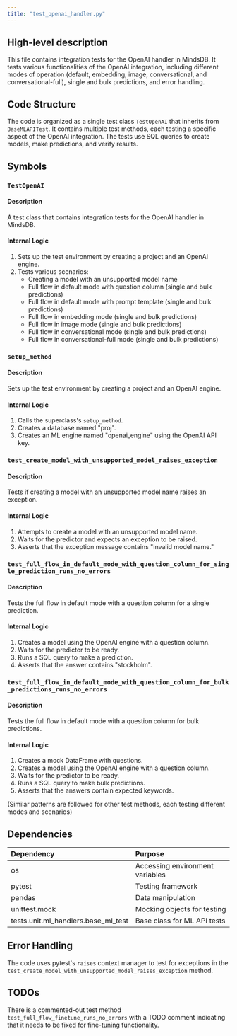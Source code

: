 ```yaml
---
title: "test_openai_handler.py"
---
```


## High-level description
This file contains integration tests for the OpenAI handler in MindsDB. It tests various functionalities of the OpenAI integration, including different modes of operation (default, embedding, image, conversational, and conversational-full), single and bulk predictions, and error handling.

## Code Structure
The code is organized as a single test class `TestOpenAI` that inherits from `BaseMLAPITest`. It contains multiple test methods, each testing a specific aspect of the OpenAI integration. The tests use SQL queries to create models, make predictions, and verify results.

## Symbols

### `TestOpenAI`
#### Description
A test class that contains integration tests for the OpenAI handler in MindsDB.

#### Internal Logic
1. Sets up the test environment by creating a project and an OpenAI engine.
2. Tests various scenarios:
   - Creating a model with an unsupported model name
   - Full flow in default mode with question column (single and bulk predictions)
   - Full flow in default mode with prompt template (single and bulk predictions)
   - Full flow in embedding mode (single and bulk predictions)
   - Full flow in image mode (single and bulk predictions)
   - Full flow in conversational mode (single and bulk predictions)
   - Full flow in conversational-full mode (single and bulk predictions)

### `setup_method`
#### Description
Sets up the test environment by creating a project and an OpenAI engine.

#### Internal Logic
1. Calls the superclass's `setup_method`.
2. Creates a database named "proj".
3. Creates an ML engine named "openai_engine" using the OpenAI API key.

### `test_create_model_with_unsupported_model_raises_exception`
#### Description
Tests if creating a model with an unsupported model name raises an exception.

#### Internal Logic
1. Attempts to create a model with an unsupported model name.
2. Waits for the predictor and expects an exception to be raised.
3. Asserts that the exception message contains "Invalid model name."

### `test_full_flow_in_default_mode_with_question_column_for_single_prediction_runs_no_errors`
#### Description
Tests the full flow in default mode with a question column for a single prediction.

#### Internal Logic
1. Creates a model using the OpenAI engine with a question column.
2. Waits for the predictor to be ready.
3. Runs a SQL query to make a prediction.
4. Asserts that the answer contains "stockholm".

### `test_full_flow_in_default_mode_with_question_column_for_bulk_predictions_runs_no_errors`
#### Description
Tests the full flow in default mode with a question column for bulk predictions.

#### Internal Logic
1. Creates a mock DataFrame with questions.
2. Creates a model using the OpenAI engine with a question column.
3. Waits for the predictor to be ready.
4. Runs a SQL query to make bulk predictions.
5. Asserts that the answers contain expected keywords.

(Similar patterns are followed for other test methods, each testing different modes and scenarios)

## Dependencies
| Dependency | Purpose |
|:-----------|:--------|
| os | Accessing environment variables |
| pytest | Testing framework |
| pandas | Data manipulation |
| unittest.mock | Mocking objects for testing |
| tests.unit.ml_handlers.base_ml_test | Base class for ML API tests |

## Error Handling
The code uses pytest's `raises` context manager to test for exceptions in the `test_create_model_with_unsupported_model_raises_exception` method.

## TODOs
There is a commented-out test method `test_full_flow_finetune_runs_no_errors` with a TODO comment indicating that it needs to be fixed for fine-tuning functionality.